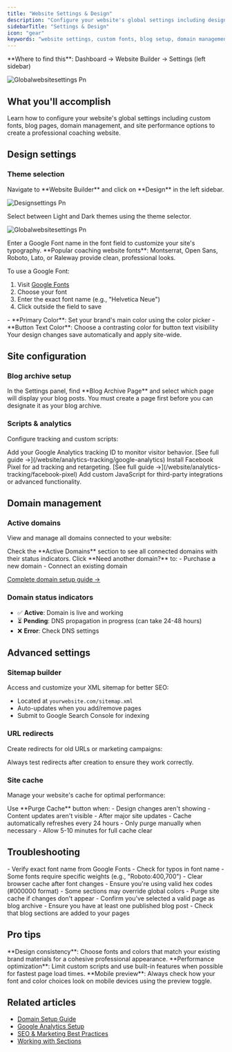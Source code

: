 ```yaml
---
title: "Website Settings & Design"
description: "Configure your website's global settings including design theme, fonts, blog setup, domains, caching, and advanced options in CoachIQ's Website Builder."
sidebarTitle: "Settings & Design"
icon: "gear"
keywords: "website settings, custom fonts, blog setup, domain management, site cache, CoachIQ design"
---
```


<Info>
**Where to find this**: Dashboard → Website Builder → Settings (left sidebar)
</Info>

![Globalwebsitesettings Pn](/images/globalwebsitesettings.png)

## What you'll accomplish

Learn how to configure your website's global settings including custom fonts, blog pages, domain management, and site performance options to create a professional coaching website.

## Design settings

### Theme selection

<Steps>
<Step title="Access design settings">
Navigate to **Website Builder** and click on **Design** in the left sidebar.

![Designsettings Pn](/images/designsettings.png)

</Step>

<Step title="Choose your theme">
Select between Light and Dark themes using the theme selector.
</Step>

![Globalwebsitesettings Pn](/images/globaldesignsettings.png)

<Step title="Set custom fonts">
Enter a Google Font name in the font field to customize your site's typography.

<Tip>
**Popular coaching website fonts**: Montserrat, Open Sans, Roboto, Lato, or Raleway provide clean, professional looks.
</Tip>

To use a Google Font:
1. Visit [Google Fonts](https://fonts.google.com)
2. Choose your font
3. Enter the exact font name (e.g., "Helvetica Neue")
4. Click outside the field to save
</Step>

<Step title="Configure colors">
- **Primary Color**: Set your brand's main color using the color picker
- **Button Text Color**: Choose a contrasting color for button text visibility

<Check>
Your design changes save automatically and apply site-wide.
</Check>
</Step>
</Steps>

## Site configuration

### Blog archive setup

<Steps>
<Step title="Select your blog page">
In the Settings panel, find **Blog Archive Page** and select which page will display your blog posts.

<Note>
You must create a page first before you can designate it as your blog archive.
</Note>
</Step>
</Steps>

### Scripts & analytics

Configure tracking and custom scripts:

<AccordionGroup>
<Accordion title="Google Analytics">
Add your Google Analytics tracking ID to monitor visitor behavior.
[See full guide →](/website/analytics-tracking/google-analytics)
</Accordion>

<Accordion title="Facebook Pixel">
Install Facebook Pixel for ad tracking and retargeting.
[See full guide →](/website/analytics-tracking/facebook-pixel)
</Accordion>

<Accordion title="Custom Scripts">
Add custom JavaScript for third-party integrations or advanced functionality.
</Accordion>
</AccordionGroup>

## Domain management

### Active domains

View and manage all domains connected to your website:

<Steps>
<Step title="View active domains">
Check the **Active Domains** section to see all connected domains with their status indicators.
</Step>

<Step title="Add a domain">
Click **Need another domain?** to:
- Purchase a new domain
- Connect an existing domain

[Complete domain setup guide →](/website/domain-setup/purchasing-domain)
</Step>
</Steps>

### Domain status indicators
- ✅ **Active**: Domain is live and working
- ⏳ **Pending**: DNS propagation in progress (can take 24-48 hours)
- ❌ **Error**: Check DNS settings

## Advanced settings

### Sitemap builder

Access and customize your XML sitemap for better SEO:
- Located at `yourwebsite.com/sitemap.xml`
- Auto-updates when you add/remove pages
- Submit to Google Search Console for indexing

### URL redirects

Create redirects for old URLs or marketing campaigns:

<Warning>
Always test redirects after creation to ensure they work correctly.
</Warning>

### Site cache

Manage your website's cache for optimal performance:

<Steps>
<Step title="When to purge cache">
Use **Purge Cache** button when:
- Design changes aren't showing
- Content updates aren't visible
- After major site updates
</Step>

<Step title="Cache best practices">
- Cache automatically refreshes every 24 hours
- Only purge manually when necessary
- Allow 5-10 minutes for full cache clear
</Step>
</Steps>

## Troubleshooting

<AccordionGroup>
<Accordion title="Custom font not displaying">
- Verify exact font name from Google Fonts
- Check for typos in font name
- Some fonts require specific weights (e.g., "Roboto:400,700")
- Clear browser cache after font changes
</Accordion>

<Accordion title="Colors not updating">
- Ensure you're using valid hex codes (#000000 format)
- Some sections may override global colors
- Purge site cache if changes don't appear
</Accordion>

<Accordion title="Blog page not working">
- Confirm you've selected a valid page as blog archive
- Ensure you have at least one published blog post
- Check that blog sections are added to your pages
</Accordion>
</AccordionGroup>

## Pro tips

<Tip>
**Design consistency**: Choose fonts and colors that match your existing brand materials for a cohesive professional appearance.
</Tip>

<Tip>
**Performance optimization**: Limit custom scripts and use built-in features when possible for fastest page load times.
</Tip>

<Tip>
**Mobile preview**: Always check how your font and color choices look on mobile devices using the preview toggle.
</Tip>

## Related articles

- [Domain Setup Guide](/website/domain-setup/purchasing-domain)
- [Google Analytics Setup](/website/analytics-tracking/google-analytics)
- [SEO & Marketing Best Practices](/website/seo-marketing/keyword-strategy)
- [Working with Sections](/website/sections/working-with-sections)
